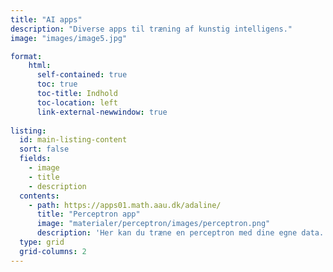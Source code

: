 ```yaml
---
title: "AI apps"
description: "Diverse apps til træning af kunstig intelligens."
image: "images/image5.jpg"

format:
    html: 
      self-contained: true
      toc: true
      toc-title: Indhold
      toc-location: left
      link-external-newwindow: true
      
listing:
  id: main-listing-content
  sort: false
  fields: 
    - image
    - title
    - description
  contents: 
    - path: https://apps01.math.aau.dk/adaline/
      title: "Perceptron app"
      image: "materialer/perceptron/images/perceptron.png"
      description: 'Her kan du træne en perceptron med dine egne data. Der er mulighed for at vælge forskellige aktiveringsfunktioner sammen med den kvadratiske tabsfunktion.'
  type: grid 
  grid-columns: 2
---
```


::: {#main-listing-content}
:::

